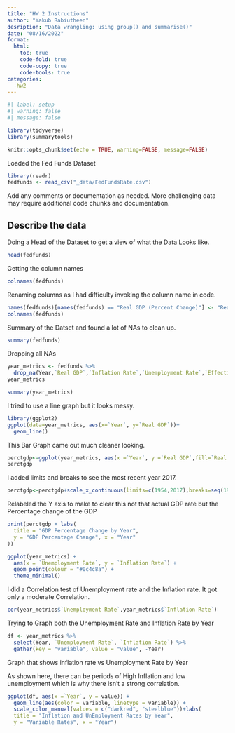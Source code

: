 ---
title: "HW 2 Instructions"
author: "Yakub Rabiutheen"
desription: "Data wrangling: using group() and summarise()"
date: "08/16/2022"
format:
  html:
    toc: true
    code-fold: true
    code-copy: true
    code-tools: true
categories:
  -hw2
---

```{r}
#| label: setup
#| warning: false
#| message: false

library(tidyverse)
library(summarytools)

knitr::opts_chunk$set(echo = TRUE, warning=FALSE, message=FALSE)
```



Loaded the Fed Funds Dataset

```{r}
library(readr)
fedfunds <- read_csv("_data/FedFundsRate.csv")
```

Add any comments or documentation as needed. More challenging data may require additional code chunks and documentation.

## Describe the data

Doing a Head of the Dataset to get a view of what the Data Looks like.


```{r}
head(fedfunds)
```

Getting the column names
```{r}
colnames(fedfunds)
```


Renaming columns as I had difficulty invoking the column name in code.
```{r}
names(fedfunds)[names(fedfunds) == "Real GDP (Percent Change)"] <- "Real GDP"
colnames(fedfunds)
```





Summary of the Datset and found a lot of NAs to clean up.
```{r}
summary(fedfunds)
```

Dropping all NAs
```{r}
year_metrics <- fedfunds %>%
  drop_na(Year,`Real GDP`,`Inflation Rate`,`Unemployment Rate`,`Effective Federal Funds Rate`)
year_metrics
```


```{r}
summary(year_metrics)
```


I tried to use a line graph but it looks messy.
```{r}
library(ggplot2)
ggplot(data=year_metrics, aes(x=`Year`, y=`Real GDP`))+
  geom_line()
```




This Bar Graph came out much cleaner looking.
```{r}
perctgdp<-ggplot(year_metrics, aes(x =`Year`, y =`Real GDP`,fill=`Real GDP`)) + geom_bar(stat = "identity")
perctgdp
```

I added limits and breaks to see the most recent year 2017.
```{r}
perctgdp<-perctgdp+scale_x_continuous(limits=c(1954,2017),breaks=seq(1954,2017,5))
```



Relabeled the Y axis to make to clear this not that actual GDP rate but the Percentage change of the GDP    
```{r}
print(perctgdp + labs(
  title = "GDP Percentage Change by Year",
  y = "GDP Percentage Change", x = "Year"
))
```


```{r}
ggplot(year_metrics) +
  aes(x = `Unemployment Rate`, y = `Inflation Rate`) +
  geom_point(colour = "#0c4c8a") +
  theme_minimal()
```


I did a Correlation test of Unemployment rate and the Inflation rate. It got only a moderate Correlation.
```{r}
cor(year_metrics$`Unemployment Rate`,year_metrics$`Inflation Rate`)
```

Trying to Graph both the Unemployment Rate and Inflation Rate by Year
```{r}
df <- year_metrics %>%
  select(Year, `Unemployment Rate`, `Inflation Rate`) %>%
  gather(key = "variable", value = "value", -Year)
```



Graph that shows inflation rate vs Unemployment Rate by Year

As shown here, there can be periods of High Inflation and low unemployment which is why there isn't a strong correlation.
```{r}
ggplot(df, aes(x =`Year`, y = value)) + 
  geom_line(aes(color = variable, linetype = variable)) + 
  scale_color_manual(values = c("darkred", "steelblue"))+labs(
  title = "Inflation and UnEmployment Rates by Year",
  y = "Variable Rates", x = "Year")
```

